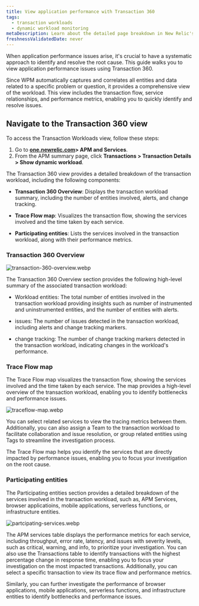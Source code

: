 ```yaml
---
title: View application performance with Transaction 360
tags:
  - transaction workloads
  - dynamic workload monitoring
metaDescription: Learn about the detailed page breakdown in New Relic's Transaction 360 feature.
freshnessValidatedDate: never
---
```



When application performance issues arise, it's crucial to have a systematic approach to identify and resolve the root cause. This guide walks you to view application performance issues using Transaction 360.

Since WPM automatically captures and correlates all entities and data related to a specific problem or question, it provides a comprehensive view of the workload. This view includes the transaction flow, service relationships, and performance metrics, enabling you to quickly identify and resolve issues.

## Navigate to the Transaction 360 view

To access the Transaction Workloads view, follow these steps:

1. Go to **[one.newrelic.com](https://one.newrelic.com)> APM and Services**.
2. From the APM summary page, click **Transactions > Transaction Details > Show dynamic workload**.



The Transaction 360 view provides a detailed breakdown of the transaction workload, including the following components:

* **Transaction 360 Overview**: Displays the transaction workload summary, including the number of entities involved, alerts, and change tracking.

* **Trace Flow map**: Visualizes the transaction flow, showing the services involved and the time taken by each service.

* **Participating entities**: Lists the services involved in the transaction workload, along with their performance metrics.


### Transaction 360 Overview



<img
  title="transaction-360-overview.webp"
  alt="transaction-360-overview.webp"
  src="/images/transaction-360-overview.webp"
/>

The Transaction 360 Overview section provides the following high-level summary of the associated transaction workload:

* Workload entities: The total number of entities involved in the transaction workload providing insights such as number of instrumented and uninstrumented entities, and the number of entities with alerts.

* issues: The number of issues detected in the transaction workload, including alerts and change tracking markers.

* change tracking: The number of change tracking markers detected in the transaction workload, indicating changes in the workload's performance.

### Trace Flow map

The Trace Flow map visualizes the transaction flow, showing the services involved and the time taken by each service. The map provides a high-level overview of the transaction workload, enabling you to identify bottlenecks and performance issues.

<img
  title="traceflow-map.webp"
  alt="traceflow-map.webp"
  src="/images/traceflow-map.webp"
/>

You can select related services to view the tracing metrics between them. Additionally, you can also assign a Team to the transaction workload to facilitate collaboration and issue resolution, or group related entities using Tags to streamline the investigation process.

The Trace Flow map helps you identify the services that are directly impacted by performance issues, enabling you to focus your investigation on the root cause.

### Participating entities

The Participating entities section provides a detailed breakdown of the services involved in the transaction workload, such as, APM Services, browser applicatioins, mobile applications, serverless functions, or infrastructure entities.

<img
  title="partcipating-services.webp"
  alt="partcipating-services.webp"
  src="/images/partcipating-services.webp"
/>

The APM services table displays the performance metrics for each service, including  throughput, error rate, latency, and issues with severity levels, such as critical, warning, and info, to prioritize your investigation.
You can also use the Transactions table to identify transactions with the highest percentage change in response time, enabling you to focus your investigation on the most impacted transactions. Additionally, you can select a specific transaction to view its trace flow and performance metrics.

Similarly, you can further investigate the performance of browser applications, mobile applications, serverless functions, and infrastructure entities to identify bottlenecks and performance issues.




